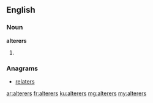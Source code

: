 ==English==

===Noun===
'''alterers'''

# {{plural of|alterer}}

===Anagrams===
* [[relaters#English|relaters]]

[[ar:alterers]]
[[fr:alterers]]
[[ku:alterers]]
[[mg:alterers]]
[[my:alterers]]